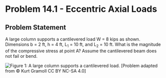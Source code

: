 # Problem 14.1 - Eccentric Axial Loads {.unnumbered}

## Problem Statement

A large column supports a cantilevered load W = 8 kips as shown. Dimensions b = 2 ft, h = 4 ft, L<sub>1</sub> = 10 ft, and L<sub>2</sub> = 10 ft. What is the magnitude of the compressive stress at point A? Assume the cantilevered beam does not fail or bend.

![Figure 1: A large column supports a cantilevered load.](images/481.png){fig-alt="A large column supports a cantilevered load of w. The column has a height of L1, a width of h, and a thickness of b. The cantilevered beam has a length of L2 and is at 60 degrees above he horizontal."}
\[Problem adapted from © Kurt Gramoll CC BY NC-SA 4.0\]